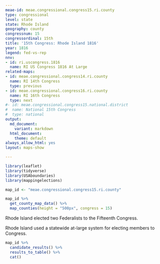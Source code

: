 ```yaml
---
meae-id: meae.congressional.congress15.ri.county
type: congressional
level: state
state: Rhode Island
geography: county
congressnum: 15
congressordinal: 15th
title: '15th Congress: Rhode Island 1816'
year: 1816
legend: fed-vs-rep
nnv:
- id: ri.uscongress.1816
  name: RI US Congress 1816 At Large
related-maps:
- id: meae.congressional.congress14.ri.county
  name: RI 14th Congress
  type: previous
- id: meae.congressional.congress16.ri.county
  name: RI 16th Congress
  type: next
#- id: meae.congressional.congress15.national.district
#  name: National 15th Congress
#  type: national
output:
  md_document:
    variant: markdown
  html_document:
    theme: default
always_allow_html: yes
layout: maps-show

---
```


```r
library(leaflet)
library(tidyverse)
library(USAboundaries)
library(mappingelections)

map_id <- "meae.congressional.congress15.ri.county"
```

<div class="map">

```r
map_id %>%
  get_county_map_data() %>%
  map_counties(height = "500px", congress = 15)
```

</div>

Rhode Island elected two Federalists to the Fifteenth Congress.

Rhode Island used a statewide at-large system for electing members to Congress.

<div class="results-table">

```r
map_id %>%
  candidate_results() %>%
  results_to_table() %>%
  cat()
```

</div>
